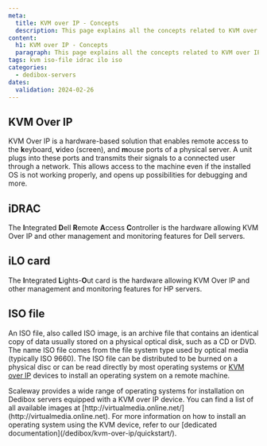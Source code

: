 ```yaml
---
meta:
  title: KVM over IP - Concepts
  description: This page explains all the concepts related to KVM over IP
content:
  h1: KVM over IP - Concepts
  paragraph: This page explains all the concepts related to KVM over IP
tags: kvm iso-file idrac ilo iso 
categories:
  - dedibox-servers
dates:
  validation: 2024-02-26
---
```


## KVM Over IP

KVM Over IP is a hardware-based solution that enables remote access to the **k**eyboard, **v**ideo (screen), and **m**ouse ports of a physical server. A unit plugs into these ports and transmits their signals to a connected user through a network. This allows access to the machine even if the installed OS is not working properly, and opens up possibilities for debugging and more.

## iDRAC

The **I**ntegrated **D**ell **R**emote **A**ccess **C**ontroller is the hardware allowing KVM Over IP and other management and monitoring features for Dell servers.

## iLO card

The **I**ntegrated **L**ights-**O**ut card is the hardware allowing KVM Over IP and other management and monitoring features for HP servers.

## ISO file

An ISO file, also called ISO image, is an archive file that contains an identical copy of data usually stored on a physical optical disk, such as a CD or DVD. The name ISO file comes from the file system type used by optical media (typically ISO 9660). The ISO file can be distributed to be burned on a physical disc or can be read directly by most operating systems or [KVM over IP](#kvm-over-ip) devices to install an operating system on a remote machine.

  <Message type="tip">
    Scaleway provides a wide range of operating systems for installation on Dedibox servers equipped with a KVM over IP device. You can find a list of all available images at [http://virtualmedia.online.net/](http://virtualmedia.online.net). For more information on how to install an operating system using the KVM device, refer to our [dedicated documentation](/dedibox/kvm-over-ip/quickstart/).
  </Message>
